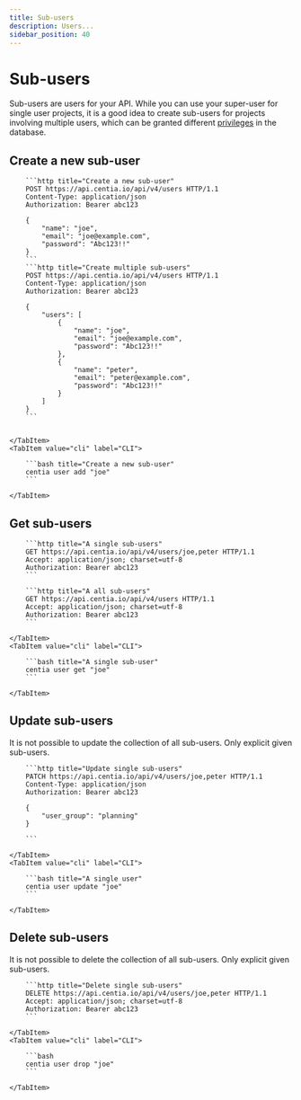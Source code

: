 ```yaml
---
title: Sub-users
description: Users...
sidebar_position: 40
---
```



# Sub-users

Sub-users are users for your API. While you can use your super-user for single user projects, it is a good idea to create sub-users for projects involving multiple users, which can be granted different [privileges](./privileges.mdx) in the database.

## Create a new sub-user

<Tabs>
    <TabItem value="http" label="HTTP" default>

        ```http title="Create a new sub-user"
        POST https://api.centia.io/api/v4/users HTTP/1.1
        Content-Type: application/json
        Authorization: Bearer abc123

        {
            "name": "joe",
            "email": "joe@example.com",
            "password": "Abc123!!"
        }
        ```
        ```http title="Create multiple sub-users"
        POST https://api.centia.io/api/v4/users HTTP/1.1
        Content-Type: application/json
        Authorization: Bearer abc123

        {
            "users": [
                {
                    "name": "joe",
                    "email": "joe@example.com",
                    "password": "Abc123!!"
                },
                {
                    "name": "peter",
                    "email": "peter@example.com",
                    "password": "Abc123!!"
                }
            ]
        }
        ```


    </TabItem>
    <TabItem value="cli" label="CLI">

        ```bash title="Create a new sub-user"
        centia user add "joe"
        ```

    </TabItem>
</Tabs>

## Get sub-users

<Tabs>
    <TabItem value="http" label="HTTP" default>

        ```http title="A single sub-users"
        GET https://api.centia.io/api/v4/users/joe,peter HTTP/1.1
        Accept: application/json; charset=utf-8
        Authorization: Bearer abc123
        ```

        ```http title="A all sub-users"
        GET https://api.centia.io/api/v4/users HTTP/1.1
        Accept: application/json; charset=utf-8
        Authorization: Bearer abc123
        ```

    </TabItem>
    <TabItem value="cli" label="CLI">

        ```bash title="A single sub-user"
        centia user get "joe"
        ```

    </TabItem>
</Tabs>

## Update sub-users

It is not possible to update the collection of all sub-users. Only explicit given sub-users.

<Tabs>
    <TabItem value="http" label="HTTP" default>

        ```http title="Update single sub-users"
        PATCH https://api.centia.io/api/v4/users/joe,peter HTTP/1.1
        Content-Type: application/json
        Authorization: Bearer abc123

        {
            "user_group": "planning"
        }

        ```

    </TabItem>
    <TabItem value="cli" label="CLI">

        ```bash title="A single user"
        centia user update "joe"
        ```

    </TabItem>
</Tabs>

## Delete sub-users

It is not possible to delete the collection of all sub-users. Only explicit given sub-users.


<Tabs>
    <TabItem value="http" label="HTTP" default>

        ```http title="Delete single sub-users"
        DELETE https://api.centia.io/api/v4/users/joe,peter HTTP/1.1
        Accept: application/json; charset=utf-8
        Authorization: Bearer abc123
        ```

    </TabItem>
    <TabItem value="cli" label="CLI">

        ```bash
        centia user drop "joe"
        ```

    </TabItem>
</Tabs>

